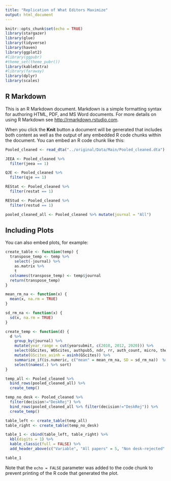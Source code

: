 ```yaml
---
title: "Replication of What Editors Maximize"
output: html_document
---
```


```r
knitr::opts_chunk$set(echo = TRUE)
library(stargazer)
library(glue)
library(tidyverse)
library(haven)
library(ggplot2)
#library(ggpubr)
#theme_set(theme_pubr())
library(kableExtra) 
#library(faraway)
library(dplyr)
library(scales)
```

## R Markdown

This is an R Markdown document. Markdown is a simple formatting syntax for authoring HTML, PDF, and MS Word documents. For more details on using R Markdown see <http://rmarkdown.rstudio.com>.

When you click the **Knit** button a document will be generated that includes both content as well as the output of any embedded R code chunks within the document. You can embed an R code chunk like this:

```r
Pooled_cleaned <- read_dta("../original/Data/Main/Pooled_cleaned.dta")

JEEA <- Pooled_cleaned %>% 
  filter(jeea == 1)

QJE <- Pooled_cleaned %>% 
  filter(qje == 1)

REStat <- Pooled_cleaned %>% 
  filter(restat == 1)

REStud <- Pooled_cleaned %>% 
  filter(restud == 1)

pooled_cleaned_all <- Pooled_cleaned %>% mutate(journal = "All")
```

## Including Plots

You can also embed plots, for example:

```r
create_table <- function(temp) { 
  transpose_temp <- temp %>% 
    select(-journal) %>% 
    as.matrix %>% 
    t
  colnames(transpose_temp) <- temp$journal
  return(transpose_temp)
}

mean_rm_na <- function(x) {
  mean(x, na.rm = TRUE)
}

sd_rm_na <- function(x) {
  sd(x, na.rm = TRUE)
}

create_temp <- function(d) {
  d %>% 
    group_by(journal) %>% 
    mutate(year_range = cut(yearsubmit, c(2010, 2012, 2020))) %>% 
    select(GScites, WOScites, authpub5, ndr, rr, auth_count, micro, theory, metrics, macro, internat, fin, pub, labor, healthurblaw, hist, io, dev, lab, other, missingfield, frDefReject, frReject, frNoRec, frWeakRR, frRR, frStrongRR, frAccept,) %>% 
    mutate(GScites_asinh = asinh(GScites)) %>% 
    summarize_if(is.numeric, c("mean" = mean_rm_na, SD = sd_rm_na))  %>% 
    select(names(.) %>% sort)
}

temp_all <- Pooled_cleaned %>% 
  bind_rows(pooled_cleaned_all) %>% 
  create_temp()

temp_no_desk <- Pooled_cleaned %>% 
  filter(decision!="DeskRej") %>% 
  bind_rows(pooled_cleaned_all %>% filter(decision!="DeskRej")) %>% 
  create_temp()

table_left <- create_table(temp_all)
table_right <- create_table(temp_no_desk)

table_1 <- cbind(table_left, table_right) %>% 
  kbl(digits = 1) %>% 
  kable_classic(full = FALSE) %>% 
  add_header_above(c("Variable", "All papers" = 5, "Non desk-rejected" = 5))

table_1
```

Note that the `echo = FALSE` parameter was added to the code chunk to prevent printing of the R code that generated the plot.
